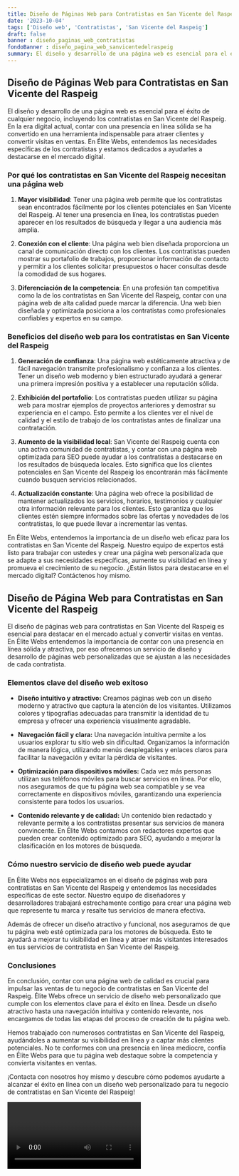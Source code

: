```yaml
---
title: Diseño de Páginas Web para Contratistas en San Vicente del Raspeig
date: '2023-10-04'
tags: ['Diseño web', 'Contratistas', 'San Vicente del Raspeig']
draft: false
banner : diseño_paginas_web_contratistas
fondoBanner : diseño_pagina_web_sanvicentedelraspeig
summary: El diseño y desarrollo de una página web es esencial para el éxito de cualquier negocio, incluyendo los contratistas en San Vicente del Raspeig. En la era digital actual, contar con una presencia en línea sólida se ha convertido en una herramienta indispensable para atraer clientes y convertir visitas en ventas. En Élite Webs, entendemos las necesidades específicas de los contratistas y estamos dedicados a ayudarles a destacarse en el mercado digital.
---
```


## Diseño de Páginas Web para Contratistas en San Vicente del Raspeig

El diseño y desarrollo de una página web es esencial para el éxito de cualquier negocio, incluyendo los contratistas en San Vicente del Raspeig. En la era digital actual, contar con una presencia en línea sólida se ha convertido en una herramienta indispensable para atraer clientes y convertir visitas en ventas. En Élite Webs, entendemos las necesidades específicas de los contratistas y estamos dedicados a ayudarles a destacarse en el mercado digital.

### Por qué los contratistas en San Vicente del Raspeig necesitan una página web

1. **Mayor visibilidad**: Tener una página web permite que los contratistas sean encontrados fácilmente por los clientes potenciales en San Vicente del Raspeig. Al tener una presencia en línea, los contratistas pueden aparecer en los resultados de búsqueda y llegar a una audiencia más amplia.

2. **Conexión con el cliente**: Una página web bien diseñada proporciona un canal de comunicación directo con los clientes. Los contratistas pueden mostrar su portafolio de trabajos, proporcionar información de contacto y permitir a los clientes solicitar presupuestos o hacer consultas desde la comodidad de sus hogares.

3. **Diferenciación de la competencia**: En una profesión tan competitiva como la de los contratistas en San Vicente del Raspeig, contar con una página web de alta calidad puede marcar la diferencia. Una web bien diseñada y optimizada posiciona a los contratistas como profesionales confiables y expertos en su campo.

### Beneficios del diseño web para los contratistas en San Vicente del Raspeig

1. **Generación de confianza**: Una página web estéticamente atractiva y de fácil navegación transmite profesionalismo y confianza a los clientes. Tener un diseño web moderno y bien estructurado ayudará a generar una primera impresión positiva y a establecer una reputación sólida.

2. **Exhibición del portafolio**: Los contratistas pueden utilizar su página web para mostrar ejemplos de proyectos anteriores y demostrar su experiencia en el campo. Esto permite a los clientes ver el nivel de calidad y el estilo de trabajo de los contratistas antes de finalizar una contratación.

3. **Aumento de la visibilidad local**: San Vicente del Raspeig cuenta con una activa comunidad de contratistas, y contar con una página web optimizada para SEO puede ayudar a los contratistas a destacarse en los resultados de búsqueda locales. Esto significa que los clientes potenciales en San Vicente del Raspeig los encontrarán más fácilmente cuando busquen servicios relacionados.

4. **Actualización constante**: Una página web ofrece la posibilidad de mantener actualizados los servicios, horarios, testimonios y cualquier otra información relevante para los clientes. Esto garantiza que los clientes estén siempre informados sobre las ofertas y novedades de los contratistas, lo que puede llevar a incrementar las ventas.

En Élite Webs, entendemos la importancia de un diseño web eficaz para los contratistas en San Vicente del Raspeig. Nuestro equipo de expertos está listo para trabajar con ustedes y crear una página web personalizada que se adapte a sus necesidades específicas, aumente su visibilidad en línea y promueva el crecimiento de su negocio. ¿Están listos para destacarse en el mercado digital? Contáctenos hoy mismo.

<GifSeo />

<Cta />

## Diseño de Página Web para Contratistas en San Vicente del Raspeig

El diseño de páginas web para contratistas en San Vicente del Raspeig es esencial para destacar en el mercado actual y convertir visitas en ventas. En Élite Webs entendemos la importancia de contar con una presencia en línea sólida y atractiva, por eso ofrecemos un servicio de diseño y desarrollo de páginas web personalizadas que se ajustan a las necesidades de cada contratista. 

### Elementos clave del diseño web exitoso

- **Diseño intuitivo y atractivo:** Creamos páginas web con un diseño moderno y atractivo que captura la atención de los visitantes. Utilizamos colores y tipografías adecuadas para transmitir la identidad de tu empresa y ofrecer una experiencia visualmente agradable.

- **Navegación fácil y clara:** Una navegación intuitiva permite a los usuarios explorar tu sitio web sin dificultad. Organizamos la información de manera lógica, utilizando menús desplegables y enlaces claros para facilitar la navegación y evitar la pérdida de visitantes.

- **Optimización para dispositivos móviles:** Cada vez más personas utilizan sus teléfonos móviles para buscar servicios en línea. Por ello, nos aseguramos de que tu página web sea compatible y se vea correctamente en dispositivos móviles, garantizando una experiencia consistente para todos los usuarios.

- **Contenido relevante y de calidad:** Un contenido bien redactado y relevante permite a los contratistas presentar sus servicios de manera convincente. En Élite Webs contamos con redactores expertos que pueden crear contenido optimizado para SEO, ayudando a mejorar la clasificación en los motores de búsqueda.

### Cómo nuestro servicio de diseño web puede ayudar

En Élite Webs nos especializamos en el diseño de páginas web para contratistas en San Vicente del Raspeig y entendemos las necesidades específicas de este sector. Nuestro equipo de diseñadores y desarrolladores trabajará estrechamente contigo para crear una página web que represente tu marca y resalte tus servicios de manera efectiva.

Además de ofrecer un diseño atractivo y funcional, nos aseguramos de que tu página web esté optimizada para los motores de búsqueda. Esto te ayudará a mejorar tu visibilidad en línea y atraer más visitantes interesados en tus servicios de contratista en San Vicente del Raspeig.

### Conclusiones

En conclusión, contar con una página web de calidad es crucial para impulsar las ventas de tu negocio de contratistas en San Vicente del Raspeig. Élite Webs ofrece un servicio de diseño web personalizado que cumple con los elementos clave para el éxito en línea. Desde un diseño atractivo hasta una navegación intuitiva y contenido relevante, nos encargamos de todas las etapas del proceso de creación de tu página web.

Hemos trabajado con numerosos contratistas en San Vicente del Raspeig, ayudándoles a aumentar su visibilidad en línea y a captar más clientes potenciales. No te conformes con una presencia en línea mediocre, confía en Élite Webs para que tu página web destaque sobre la competencia y convierta visitantes en ventas.

¡Contacta con nosotros hoy mismo y descubre cómo podemos ayudarte a alcanzar el éxito en línea con un diseño web personalizado para tu negocio de contratistas en San Vicente del Raspeig!

<Video />

<CtaBot job='Contratistas' city='San Vicente del Raspeig'/>

<Gmaps query='San Vicente del Raspeig+españa+maps' />